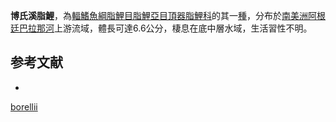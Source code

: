 {{Speciesbox
| status = NE
| genus = Characidium
| species = borellii
| authority = [[Boulenger|Boulenger]], 1895
| synonyms = *''Nanognathus borellii''<br /><small>Boulenger, 1895</small>
}}
'''博氏溪脂鯉'''，為[[輻鰭魚綱|輻鰭魚綱]][[脂鯉目|脂鯉目]][[脂鯉亞目|脂鯉亞目]][[頂器脂鯉科|頂器脂鯉科]]的其一[[種|種]]，分布於[[南美洲|南美洲]][[阿根廷|阿根廷]][[巴拉那河|巴拉那河]]上游流域，體長可達6.6公分，棲息在底中層水域，生活習性不明。

==参考文献==
{{refbegin}}
*{{FishBase_species|genus=Characidium|species=borellii|year=2013|month=9}}
{{refend}}
{{Taxonbar|from=Q2880701}}

[[Category:溪脂鯉屬|borellii]]